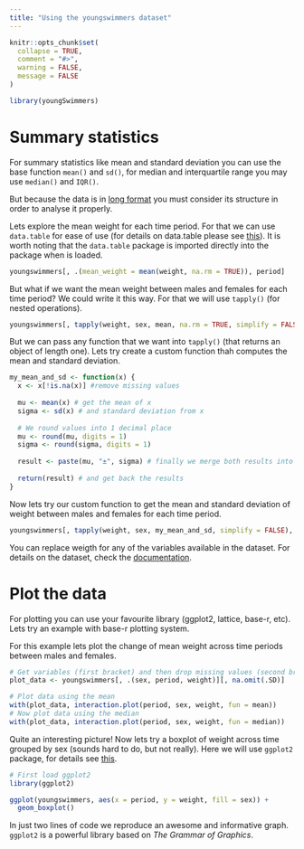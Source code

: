 ```yaml
---
title: "Using the youngswimmers dataset"
---
```


```r
knitr::opts_chunk$set(
  collapse = TRUE,
  comment = "#>",
  warning = FALSE,
  message = FALSE
)
```

```r
library(youngSwimmers)
```

# Summary statistics

For summary statistics like mean and standard deviation you can use the base function `mean()` and `sd()`, for median and interquartile range you may use `median()` and `IQR()`. 

But because the data is in [long format](https://en.wikipedia.org/wiki/Wide_and_narrow_data) you must consider its structure in order to analyse it properly.

Lets explore the mean weight for each time period. For that we can use `data.table` for ease of use (for details on data.table please see [this](https://rdatatable.gitlab.io/data.table/)). It is worth noting that the `data.table` package is imported directly into the package when is loaded.

```r
youngswimmers[, .(mean_weight = mean(weight, na.rm = TRUE)), period]
```

But what if we want the mean weight between males and females for each time period? We could write it this way. For that we will use `tapply()` (for nested operations).

```r
youngswimmers[, tapply(weight, sex, mean, na.rm = TRUE, simplify = FALSE), period]
```

But we can pass any function that we want into `tapply()` (that returns an object of length one). Lets try create a custom function thah computes the mean and standard deviation.

```r
my_mean_and_sd <- function(x) {
  x <- x[!is.na(x)] #remove missing values
  
  mu <- mean(x) # get the mean of x
  sigma <- sd(x) # and standard deviation from x
  
  # We round values into 1 decimal place
  mu <- round(mu, digits = 1)
  sigma <- round(sigma, digits = 1)
  
  result <- paste(mu, "±", sigma) # finally we merge both results into one string
  
  return(result) # and get back the results
}
```

Now lets try our custom function to get the mean and standard deviation of weight between males and females for each time period.

```r
youngswimmers[, tapply(weight, sex, my_mean_and_sd, simplify = FALSE), period]
```

You can replace weigth for any of the variables available in the dataset. For details on the dataset, check the [documentation](https://nim-ach.github.io/youngSwimmers/reference/youngSwimmers.html).

# Plot the data

For plotting you can use your favourite library (ggplot2, lattice, base-r, etc). Lets try an example with base-r plotting system.

For this example lets plot the change of mean weight across time periods between males and females.

```r
# Get variables (first bracket) and then drop missing values (second bracket)
plot_data <- youngswimmers[, .(sex, period, weight)][, na.omit(.SD)] 

# Plot data using the mean
with(plot_data, interaction.plot(period, sex, weight, fun = mean))
# Now plot data using the median
with(plot_data, interaction.plot(period, sex, weight, fun = median))
```

Quite an interesting picture! Now lets try a boxplot of weight across time grouped by sex (sounds hard to do, but not really). Here we will use `ggplot2` package, for details see [this](https://ggplot2.tidyverse.org).

```r
# First load ggplot2
library(ggplot2)

ggplot(youngswimmers, aes(x = period, y = weight, fill = sex)) +
  geom_boxplot()
```

In just two lines of code we reproduce an awesome and informative graph. `ggplot2` is a powerful library based on *The Grammar of Graphics*.
